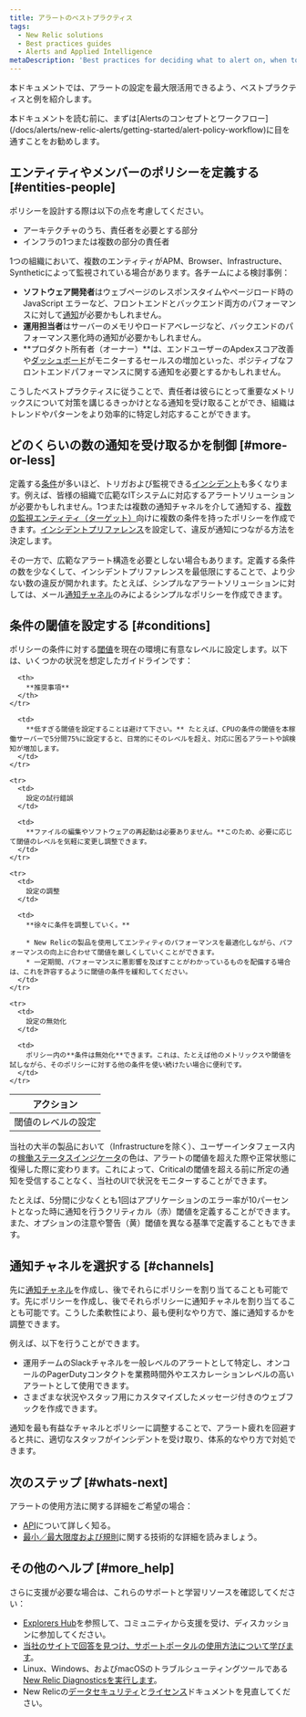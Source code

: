 ```yaml
---
title: アラートのベストプラクティス
tags:
  - New Relic solutions
  - Best practices guides
  - Alerts and Applied Intelligence
metaDescription: 'Best practices for deciding what to alert on, when to trigger notifications, and who receives them.'
---
```


本ドキュメントでは、アラートの設定を最大限活用できるよう、ベストプラクティスと例を紹介します。

<Callout variant="important">
  本ドキュメントを読む前に、まずは[Alertsのコンセプトとワークフロー](/docs/alerts/new-relic-alerts/getting-started/alert-policy-workflow)に目を通すことをお勧めします。
</Callout>

## エンティティやメンバーのポリシーを定義する [#entities-people]

ポリシーを設計する際は以下の点を考慮してください。

* アーキテクチャのうち、責任者を必要とする部分
* インフラの1つまたは複数の部分の責任者

1つの組織において、複数のエンティティがAPM、Browser、Infrastructure、Syntheticによって監視されている場合があります。各チームによる検討事例：

* **ソフトウェア開発者**はウェブページのレスポンスタイムやページロード時の JavaScript エラーなど、フロントエンドとバックエンド両方のパフォーマンスに対して[通知](/docs/alerts/new-relic-alerts/managing-notification-channels/notification-channels-controlling-where-send-alerts)が必要かもしれません。
* **運用担当者**はサーバーのメモリやロードアベレージなど、バックエンドのパフォーマンス悪化時の通知が必要かもしれません。
* **プロダクト所有者（オーナー）**は、エンドユーザーのApdexスコア改善や[ダッシュボード](/docs/query-your-data/explore-query-data/dashboards/introduction-new-relic-one-dashboards)がモニターするセールスの増加といった、ポジティブなフロントエンドパフォーマンスに関する通知を必要とするかもしれません。

こうしたベストプラクティスに従うことで、責任者は彼らにとって重要なメトリックスについて対策を講じるきっかけとなる通知を受け取ることができ、組織はトレンドやパターンをより効率的に特定し対応することができます。

## どのくらいの数の通知を受け取るかを制御 [#more-or-less]

定義する[条件](/docs/alerts/new-relic-alerts-beta/configuring-alert-policies/define-alert-conditions)が多いほど、トリガおよび監視できる[インシデント](/docs/alerts/new-relic-alerts-beta/reviewing-alert-incidents/explore-incident-history)も多くなります。例えば、皆様の組織で広範なITシステムに対応するアラートソリューションが必要かもしれません。1つまたは複数の通知チャネルを介して通知する、[複数の監視エンティティ（ターゲット）](/docs/alerts/new-relic-alerts-beta/configuring-alert-policies/select-product-targets-alert-condition)向けに複数の条件を持ったポリシーを作成できます。[インシデントプリファレンス](/docs/alerts/new-relic-alerts/configuring-alert-policies/specify-when-new-relic-creates-incidents)を設定して、違反が通知につながる方法を決定します。

その一方で、広範なアラート構造を必要としない場合もあります。定義する条件の数を少なくして、インシデントプリファレンスを最低限にすることで、より少ない数の違反が開かれます。たとえば、シンプルなアラートソリューションに対しては、メール[通知チャネル](/docs/alerts/new-relic-alerts/managing-notification-channels/notification-channels-controlling-where-send-alerts)のみによるシンプルなポリシーを作成できます。

## 条件の閾値を設定する [#conditions]

ポリシーの条件に対する[閾値](/docs/alerts/new-relic-alerts-beta/configuring-alert-policies/define-thresholds-trigger-alert)を現在の環境に有意なレベルに設定します。以下は、いくつかの状況を想定したガイドラインです：

<table>
  <thead>
    <tr>
      <th width={200}>
        アクション
      </th>

      <th>
        **推奨事項**
      </th>
    </tr>
  </thead>

  <tbody>
    <tr>
      <td>
        閾値のレベルの設定
      </td>

      <td>
        **低すぎる閾値を設定することは避けて下さい。** たとえば、CPUの条件の閾値を本稼働サーバーで5分間75%に設定すると、日常的にそのレベルを超え、対応に困るアラートや誤検知が増加します。
      </td>
    </tr>

    <tr>
      <td>
        設定の試行錯誤
      </td>

      <td>
        **ファイルの編集やソフトウェアの再起動は必要ありません。**このため、必要に応じて閾値のレベルを気軽に変更し調整できます。
      </td>
    </tr>

    <tr>
      <td>
        設定の調整
      </td>

      <td>
        **徐々に条件を調整していく。**

        * New Relicの製品を使用してエンティティのパフォーマンスを最適化しながら、パフォーマンスの向上に合わせて閾値を厳しくしていくことができます。
        * 一定期間、パフォーマンスに悪影響を及ぼすことがわかっているものを配備する場合は、これを許容するように閾値の条件を緩和してください。
      </td>
    </tr>

    <tr>
      <td>
        設定の無効化
      </td>

      <td>
        ポリシー内の**条件は無効化**できます。これは、たとえば他のメトリックスや閾値を試しながら、そのポリシーに対する他の条件を使い続けたい場合に便利です。
      </td>
    </tr>
  </tbody>
</table>

当社の大半の製品において（Infrastructureを除く）、ユーザーインタフェース内の[稼働ステータスインジケータ](https://docs.newrelic.co.jp/docs/accounts-partnerships/education/getting-started-new-relic/glossary)の色は、アラートの閾値を超えた際や正常状態に復帰した際に変わります。これによって、Criticalの閾値を超える前に所定の通知を受信することなく、当社のUIで状況をモニターすることができます。

たとえば、5分間に少なくとも1回はアプリケーションのエラー率が10パーセントとなった時に通知を行うクリティカル（赤）閾値を定義することができます。また、オプションの注意や警告（黄）閾値を異なる基準で定義することもできます。

## 通知チャネルを選択する [#channels]

先に[通知チャネル](/docs/alerts/new-relic-alerts-beta/managing-notification-channels/notification-channels-controlling-where-send-alerts)を作成し、後でそれらにポリシーを割り当てることも可能です。先にポリシーを作成し、後でそれらポリシーに通知チャネルを割り当てることも可能です。こうした柔軟性により、最も便利なやり方で、誰に通知するかを調整できます。

例えば、以下を行うことができます。

* 運用チームのSlackチャネルを一般レベルのアラートとして特定し、オンコールのPagerDutyコンタクトを業務時間外やエスカレーションレベルの高いアラートとして使用できます。
* さまざまな状況やスタッフ用にカスタマイズしたメッセージ付きのウェブフックを作成できます。

<Callout variant="tip">
  通知を最も有益なチャネルとポリシーに調整することで、アラート疲れを回避すると共に、適切なスタッフがインシデントを受け取り、体系的なやり方で対処できます。
</Callout>

## 次のステップ [#whats-next]

アラートの使用方法に関する詳細をご希望の場合：

* [API](https://docs.newrelic.co.jp/docs/alerts/rest-api-alerts/new-relic-alerts-rest-api/rest-api-calls-new-relic-alerts)について詳しく知る。
* [最小／最大限度および規則](https://docs.newrelic.co.jp/docs/alerts/new-relic-alerts/getting-started/minimum-maximum-values)に関する技術的な詳細を読みましょう。

## その他のヘルプ [#more_help]

さらに支援が必要な場合は、これらのサポートと学習リソースを確認してください：

* [Explorers Hub](https://discuss.newrelic.com/)を参照して、コミュニティから支援を受け、ディスカッションに参加してください。
* [当社のサイトで回答を見つけ、サポートポータルの使用方法について学びます](/docs/using-new-relic/welcome-new-relic/get-started/find-help-use-support-portal)。
* Linux、Windows、およびmacOSのトラブルシューティングツールである[New Relic Diagnosticsを実行します](/docs/using-new-relic/cross-product-functions/troubleshooting/new-relic-diagnostics)。
* New Relicの[データセキュリティ](/docs/security)と[ライセンス](/docs/licenses)ドキュメントを見直してください。

